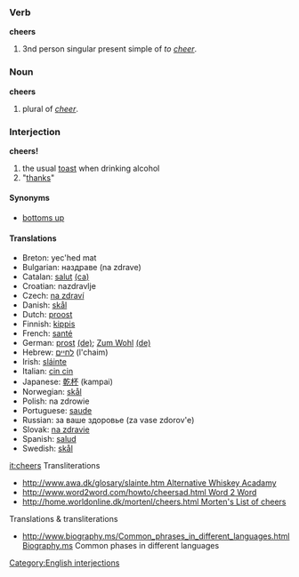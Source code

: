 ===Verb===
'''cheers'''

# 3nd person singular present simple of ''to [[cheer]]''.

===Noun===
'''cheers'''

# plural of ''[[cheer]]''.

===Interjection===
'''cheers!'''

# the usual [[toast]] when drinking alcohol
# "[[thanks]]"

====Synonyms====
*[[bottoms up]]

====Translations====
*Breton: yec'hed mat
*Bulgarian: наздраве (na zdrave)
*Catalan: [[salut]] [[:ca:salut|(ca)]]
*Croatian: nazdravlje
*Czech: [[na zdraví]]
*Danish: [[skål]]
*Dutch: [[proost]]
*Finnish: [[kippis]]
*French: [[santé]]
*German: [[prost]] [[:de:prost|(de)]]; [[Zum Wohl]] [[:de:Zum Wohl|(de)]]
*Hebrew: [[לחיים]] (l'chaim)
*Irish: [[sláinte]]
*Italian: [[cin cin]]
*Japanese: [[乾杯]] (kampai)
*Norwegian: [[skål]]
*Polish: na zdrowie
*Portuguese: [[saude]]<!-- not sure about the spelling -->
*Russian: за ваше здоровье (za vase zdorov'e)
*Slovak: [[na zdravie]]
*Spanish: [[salud]]
*Swedish: [[skål]]

[[it:cheers]]
[[Category:English interjections]]
Transliterations
*[[http://www.awa.dk/glosary/slainte.htm Alternative Whiskey Acadamy]]
*[[http://www.word2word.com/howto/cheersad.html Word 2 Word]]
*[[http://home.worldonline.dk/mortenl/cheers.html  Morten's List of cheers]]
Translations & transliterations
*[[http://www.biography.ms/Common_phrases_in_different_languages.html Biography.ms]] Common phases in different languages